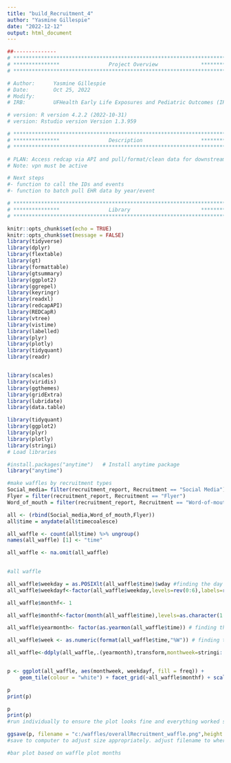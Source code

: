 ```yaml
---
title: "build_Recruitment_4"
author: "Yasmine Gillespie"
date: "2022-12-12"
output: html_document
---
```


```r
##-------------- 
# **************************************************************************** #
# ***************                Project Overview              *************** #
# **************************************************************************** #

# Author:      Yasmine Gillespie
# Date:        Oct 25, 2022 
# Modify:      
# IRB:         UFHealth Early Life Exposures and Pediatric Outcomes (IRB201601899) 

# version: R version 4.2.2 (2022-10-31)
# version: Rstudio version Version 1.3.959 

# **************************************************************************** #
# ***************                Description                   *************** #
# **************************************************************************** #

# PLAN: Access redcap via API and pull/format/clean data for downstream analysis.
# Note: vpn must be active

# Next steps
#- function to call the IDs and events
#- function to batch pull EHR data by year/event 


```

```r

# **************************************************************************** #
# ***************                Library                       *************** #
# **************************************************************************** #

knitr::opts_chunk$set(echo = TRUE)
knitr::opts_chunk$set(message = FALSE)
library(tidyverse)
library(dplyr)
library(flextable)
library(gt)
library(formattable)
library(gtsummary)
library(ggplot2)
library(ggrepel)
library(keyringr)
library(readxl)
library(redcapAPI)
library(REDCapR)
library(vtree)
library(vistime)
library(labelled)
library(plyr)
library(plotly)
library(tidyquant)
library(readr)


library(scales)
library(viridis)
library(ggthemes)
library(gridExtra)
library(lubridate)
library(data.table)

library(tidyquant)
library(ggplot2)
library(plyr)
library(plotly)
library(stringi)
# Load libraries
```


```r
#install.packages("anytime")   # Install anytime package
library("anytime")  

#make waffles by recruitment types
Social_media= filter(recruitment_report, Recruitment == "Social Media")
Flyer = filter(recruitment_report, Recruitment == "Flyer")
Word_of_mouth = filter(recruitment_report, Recruitment == "Word-of-mouth")

all <- (rbind(Social_media,Word_of_mouth,Flyer))
all$time = anydate(all$timecoalesce)

all_waffle <- count(all$time) %>% ungroup()
names(all_waffle) [1] <- "time"

all_waffle <- na.omit(all_waffle)
 
```


```r
#all waffle

all_waffle$weekday = as.POSIXlt(all_waffle$time)$wday #finding the day no. of the week
all_waffle$weekdayf<-factor(all_waffle$weekday,levels=rev(0:6),labels=rev(c("Sun","Mon","Tue","Wed","Thu","Fri","Sat")),ordered=TRUE) # converting the day no. to factor

all_waffle$monthf<- 1

all_waffle$monthf<-factor(month(all_waffle$time),levels=as.character(1:12),labels=c("Jan","Feb","Mar","Apr","May","Jun","Jul","Aug","Sep","Oct","Nov","Dec"),ordered=TRUE) # finding the month

all_waffle$yearmonth<- factor(as.yearmon(all_waffle$time)) # finding the year and the month from the date. Eg: Nov 2018

all_waffle$week <- as.numeric(format(all_waffle$time,"%W")) # finding the week of the year for each date

all_waffle<-ddply(all_waffle,.(yearmonth),transform,monthweek=stringi::stri_datetime_fields(time)$WeekOfMonth) # normalizing the week to start at 1 for every month


p <- ggplot(all_waffle, aes(monthweek, weekdayf, fill = freq)) + 
    geom_tile(colour = "white") + facet_grid(~all_waffle$monthf) + scale_fill_gradient(low="red", high="green") +  xlab("Week of Month") + ylab("") + labs(fill = "# Recruited")

p
print(p)
```

```r
p
print(p)
#run individually to ensure the plot looks fine and everything worked so far

ggsave(p, filename = "c:/waffles/overallRecruitment_waffle.png",height = 1.6, width = 10)
#save to computer to adjust size appropriately. adjust filename to where you want it saved

```

```r
#bar plot based on waffle plot months





```
